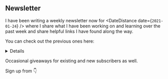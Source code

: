 ## Newsletter

I have been writing a weekly newsletter now for <DateDistance
date={`2021-01-24`} /> where I share what I have been working on and
learning over the past week and share helpful links I have found along
the way.

You can check out the previous ones here:

<Details label="Expand to take a look.">

- Issue #14 [I wanted to be a baker, really kneaded the dough!]
- Issue #13 [I Can't Svelte Myself]
- Issue #12 [How do robots say goodbye? They use bye-nary 😂]
- Issue #11 [Sus Upon A Time]
- Issue #10 [What is a happy Australian's favourite emoji? 🙃]
- Issue #9 [That documentary about frogs was just ribetting!]
- Issue #8 [You deserve butter than this!]
- Issue #7 [Toast Malone!]
- Issue #6 [Bravocado!]
- Issue #5 [Font and center!]
- Issue #4 [In the DogeHouse!]
- Issue #3 [ARIA even sure?]

</Details>

Occasional giveaways for existing and new subscribers as well.

Sign up from 👇

[i wanted to be a baker, really kneaded the dough!]:
  https://scottspence.com/newsletters/2021/04/25/
[i can't svelte myself]:
  https://scottspence.com/newsletters/2021/04/18/
[how do robots say goodbye? they use bye-nary 😂]:
  https://scottspence.com/newsletters/2021/04/11/
[sus upon a time]: https://scottspence.com/newsletters/2021/04/04/
[what is a happy australian's favourite emoji? 🙃]:
  https://scottspence.com/newsletters/2021/03/28/
[that documentary about frogs was just ribetting!]:
  https://scottspence.com/newsletters/2021/03/21/
[you deserve butter than this!]:
  https://scottspence.com/newsletters/2021/03/14/
[toast malone!]: https://scottspence.com/newsletters/2021/03/07/
[bravocado!]: https://scottspence.com/newsletters/2021/02/28/
[font and center!]: https://scottspence.com/newsletters/2021/02/21/
[in the dogehouse!]: https://scottspence.com/newsletters/2021/02/14/
[aria even sure?]: https://scottspence.com/newsletters/2021/02/07/
